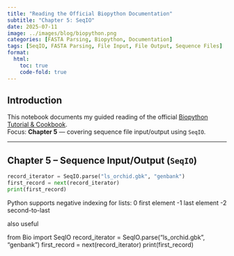 ```yaml
---
title: "Reading the Official Biopython Documentation"
subtitle: "Chapter 5: SeqIO"
date: 2025-07-11
image: ../images/blog/biopython.png
categories: [FASTA Parsing, Biopython, Documentation]
tags: [SeqIO, FASTA Parsing, File Input, File Output, Sequence Files]
format:
  html:
    toc: true
    code-fold: true
---
```


## Introduction

This notebook documents my guided reading of the official [Biopython Tutorial & Cookbook](https://biopython.org/DIST/docs/tutorial/Tutorial.html).  
Focus: **Chapter 5** — covering sequence file input/output using `SeqIO`.

---

## Chapter 5 – Sequence Input/Output (`SeqIO`)




```python
record_iterator = SeqIO.parse("ls_orchid.gbk", "genbank")
first_record = next(record_iterator)
print(first_record)
```

Python supports negative indexing for lists:
0	first element
-1	last element
-2	second-to-last

also useful 

from Bio import SeqIO
record_iterator = SeqIO.parse("ls_orchid.gbk", "genbank")
first_record = next(record_iterator)
print(first_record)